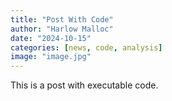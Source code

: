 ```yaml
---
title: "Post With Code"
author: "Harlow Malloc"
date: "2024-10-15"
categories: [news, code, analysis]
image: "image.jpg"
---
```


This is a post with executable code.
